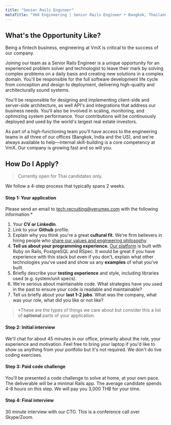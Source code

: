 ```yaml
---
title: "Senior Rails Engineer"
metaTitle: "VmX Engineering | Senior Rails Engineer • Bangkok, Thailand"
---
```



<VmxIntroduction />

## What's the Opportunity Like?

Being a fintech business, engineering at VmX is critical to the success of
our company.

Joining our team as a Senior Rails Engineer is a unique opportunity for an
experienced problem solver and technologist to leave their mark by
solving complex problems on a daily basis and creating new solutions in a
complex domain. You'll be responsible for the full software development life
cycle from conception and design to deployment, delivering high-quality and
architecturally sound systems.

You'll be responsible for designing and implementing client-side and
server-side architecture, as well API's and integrations that address our
business needs. You'll also be involved in scaling, monitoring, and optimizing
system performance. Your contributions will be continuously deployed and used
by the world's largest real estate investors.

As part of a high-functioning team you'll have access to the engineering teams
in all three of our offices (Bangkok, India and the US), and we're always
available to help—internal skill-building is a core competency at VmX. Our
company is growing fast and so will you.

<BangkokOffer salary="200,000" />

## How Do I Apply?

> Currently open for Thai candidates only.

We follow a 4-step process that typically spans 2 weeks.

#### Step 1: Your application

Please send an email to
[tech.recruiting@verumex.com](mailto:tech.recruiting@verumex.com?subject=Senior%20Rails%20Engineer)
with the following information.\*

1. Your **CV or LinkedIn**.
2. Link to your **Github** profile.
3. Explain why you think you're a great **cultural fit**. We're firm believers
   in hiring people who [share our values and engineering philosophy](/team).
4. **Tell us about your programming experience**.
   [Our platform](/platform) is built with Ruby on Rails, PostgreSQL and
   RSpec. It would be great if you have experience with this stack but even
   if you don't, explain what other technologies you've used and show us
   any **examples** of what you've built.
5. Briefly describe your **testing experience** and style, including libraries
   used (e.g. system/unit specs).
6. We're serious about maintainable code. What strategies have you used in
   the past to ensure your code is readable and maintainable?
7. Tell us briefly about your **last 1-2 jobs**. What was the company, what was
   your role, what did you like or not like?

> \*These are the types of things we care about but consider this a list of
> **optional** parts of your application.

#### Step 2: Initial interview

We'll chat for about 45 minutes in our office, primarily about the role, your experience
and motivation. Feel free to bring your laptop if you'd like to show us
anything from your portfolio but it's not required. We don't do live coding
exercises.

#### Step 3: Paid code challenge

You'll be presented a code challenge to solve at home, at your own pace.
The deliverable will be a minimal Rails app. The average candidate spends 4-8 hours
on this step. We will pay you 3,000 THB for your time.

#### Step 4: Final interview

30 minute interview with our CTO. This is a conference call over Skype/Zoom.
